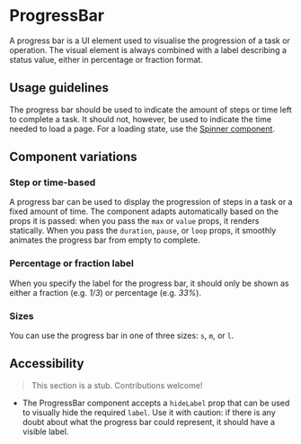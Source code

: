 
<Meta of={Stories} />

# ProgressBar

A progress bar is a UI element used to visualise the progression of a task or operation. The visual element is always combined with a label describing a status value, either in percentage or fraction format.

<Canvas withToolbar={true} of={Stories.Base} />
<Controls />

## Usage guidelines

The progress bar should be used to indicate the amount of steps or time left to complete a task. It should not, however, be used to indicate the time needed to load a page. For a loading state, use the [Spinner component](Components/Spinner).

## Component variations

### Step or time-based

A progress bar can be used to display the progression of steps in a task or a fixed amount of time. The component adapts automatically based on the props it is passed: when you pass the `max` or `value` props, it renders statically. When you pass the `duration`, `pause`, or `loop` props, it smoothly animates the progress bar from empty to complete.

<Canvas of={Stories.Steps} />
<Canvas of={Stories.Timer} />

### Percentage or fraction label

When you specify the label for the progress bar, it should only be shown as either a fraction (e.g. _1/3_) or percentage (e.g. _33%_).

<Canvas of={Stories.Labelled} />

### Sizes

You can use the progress bar in one of three sizes: `s`, `m`, or `l`.

<Canvas of={Stories.Sizes} />

## Accessibility

> This section is a stub. Contributions welcome!

- The ProgressBar component accepts a `hideLabel` prop that can be used to visually hide the required `label`. Use it with caution: if there is any doubt about what the progress bar could represent, it should have a visible label.
